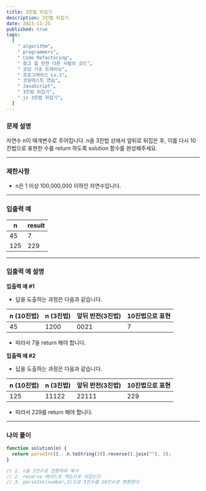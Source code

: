 ```yaml
---
title: 3진법 뒤집기
description: 3진법 뒤집기
date: 2023-11-25
published: true
tags:
  [
    " algorithm",
    " programmers",
    " Code Refactoring",
    " 참고 할 만한 다른 사람의 코드",
    " 코딩 기초 트레이닝",
    " 프로그래머스 Lv.1",
    " 코딩테스트 연습",
    " JavaScript",
    " 3진법 뒤집기",
    " js 3진법 뒤집기",
  ]
---
```


### 문제 설명

자연수 n이 매개변수로 주어집니다. n을 3진법 상에서 앞뒤로 뒤집은 후, 이를 다시 10진법으로 표현한 수를 return 하도록 solution 함수를 완성해주세요.

---

### 제한사항

- n은 1 이상 100,000,000 이하인 자연수입니다.

---

### 입출력 예

| n   | result |
| --- | ------ |
| 45  | 7      |
| 125 | 229    |

---

### 입출력 예 설명

**입출력 예 #1**

- 답을 도출하는 과정은 다음과 같습니다.

| n (10진법) | n (3진법) | 앞뒤 반전(3진법) | 10진법으로 표현 |
| ---------- | --------- | ---------------- | --------------- |
| 45         | 1200      | 0021             | 7               |

- 따라서 7을 return 해야 합니다.

**입출력 예 #2**

- 답을 도출하는 과정은 다음과 같습니다.

| n (10진법) | n (3진법) | 앞뒤 반전(3진법) | 10진법으로 표현 |
| ---------- | --------- | ---------------- | --------------- |
| 125        | 11122     | 22111            | 229             |

- 따라서 229를 return 해야 합니다.

---

### 나의 풀이

```jsx
function solution(n) {
  return parseInt([...n.toString(3)].reverse().join(""), 3);
}

// 1. n을 3진수로 전환하여 복사
// 2. reverse 메서드로 역순으로 뒤집는다
// 3. parseInt(number,3)으로 3진수를 10진수로 변환한다
```
